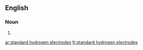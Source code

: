 ==English==

===Noun===
{{head|en|noun plural form|head=[[standard]] [[hydrogen]] [[electrode]]s}}

# {{plural of|standard hydrogen electrode|lang=en}}

[[ar:standard hydrogen electrodes]]
[[fr:standard hydrogen electrodes]]